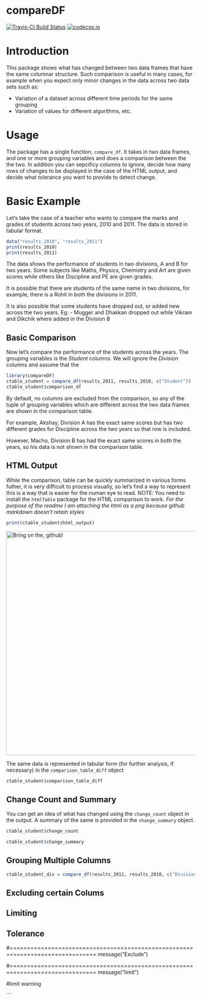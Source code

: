 # compareDF

[![Travis-CI Build Status](https://travis-ci.org/alexsanjoseph/compareDF.svg?branch=master)](https://travis-ci.org/alexsanjoseph/compareDF)
[![codecov.io](http://codecov.io/github/alexsanjoseph/compareDF/coverage.svg?branch=master)](http://codecov.io/github/alexsanjoseph/compareDF?branch=master)

# Introduction

This package shows what has changed between two data frames that have the same columnar
structure. Such comparison is useful in many cases, for example when you expect only minor 
changes in the data across two data sets such as:

* Variation of a dataset across different time periods for the same grouping
* Variation of values for different algorithms, etc.

# Usage

The package has a single function, `compare_df`. It takes in two data frames, and one or 
more grouping variables and does a comparison between the the two. In addition you can 
sepcificy columns to ignore, decide how many rows of changes to be displayed in the case 
of the HTML output, and decide what tolerance you want to provide to detect change.

# Basic Example

Let's take the case of a teacher who wants to compare the marks and grades of students across
two years, 2010 and 2011. The data is stored in tabular format.

```r
data("results_2010", "results_2011")
print(results_2010)
print(results_2011)
```

The data shows the performance of students in two divisions, A and B for two years. Some subjects
like Maths, Physics, Chemistry and Art are given scores while others like Discipline and PE are 
given grades. 

It is possible that there are students of the same name in two divisions, for example, there is 
a Rohit in both the divisions in 2011.

It is also possible that some students have dropped out, or added new across the two years. 
Eg: - Mugger and Dhakkan dropped out while Vikram and Dikchik where added in the Division B

## Basic Comparison
Now let's compare the performance of the students across the years. The grouping variables is the
_Student_ columns. We will ignore the _Division_ columns and assume that the 

```r
library(compareDF)
ctable_student = compare_df(results_2011, results_2010, c("Student"))
ctable_student$comparison_df

```

By default, no columns are excluded from the comparison, so any of the tuple of grouping 
variables which are different across the two data frames are shown in the comparison table.

For example, Akshay, Division A has the exact same scores but has two different grades for Discipline across 
the two years so that row is included.

However, Macho, Division B has had the exact same scores in both the years, so his data is not
shown in the comparison table.

## HTML Output
While the comparison, table can be quickly summarized in various forms futher, it is 
very difficult to  process visually, so let's find a way to represent this is a way that is easier 
for the numan eye to read. NOTE: You need to install the `htmlTable` package for the HTML comparison to work.
_For the purpose of the readme I am attaching the html as a png because github markdown doesn't retain styles_

```r
print(ctable_student$html_output)
```
<img src="github_assets/pic_1.png" alt="Bring on the, github! " width="600" />

The same data is represented in tabular form (for further analysis, if necessary) in the
`comparison_table_diff` object

```r
ctable_student$comparison_table_diff
```

## Change Count and Summary
You can get an idea of what has changed using the `change_count` object in the output. A summary 
of the same is provided in the `change_summary` object.

```r
ctable_student$change_count
```

```r
ctable_student$change_summary
```

## Grouping Multiple Columns

```r
ctable_student_div = compare_df(results_2011, results_2010, c("Division", "Student"))
```
## Excluding certain Colums

## Limiting

## Tolerance


#===============================================================================
message("Exclude")

#===============================================================================
message("limit")

#limit warning



```
